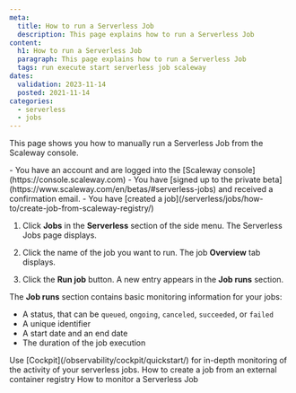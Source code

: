 ```yaml
---
meta:
  title: How to run a Serverless Job
  description: This page explains how to run a Serverless Job
content:
  h1: How to run a Serverless Job
  paragraph: This page explains how to run a Serverless Job
  tags: run execute start serverless job scaleway
dates:
  validation: 2023-11-14
  posted: 2021-11-14
categories:
  - serverless
  - jobs
---
```


This page shows you how to manually run a Serverless Job from the Scaleway console.

<Macro id="iam-requirements" />

<Message type="requirement">
  - You have an account and are logged into the [Scaleway console](https://console.scaleway.com)
  - You have [signed up to the private beta](https://www.scaleway.com/en/betas/#serverless-jobs) and received a confirmation email.
  - You have [created a job](/serverless/jobs/how-to/create-job-from-scaleway-registry/)
</Message>

1. Click **Jobs** in the **Serverless** section of the side menu. The Serverless Jobs page displays.

2. Click the name of the job you want to run. The job **Overview** tab displays.

3. Click the **Run job** button. A new entry appears in the **Job runs** section.

The **Job runs** section contains basic monitoring information for your jobs:

- A status, that can be `queued`, `ongoing`, `canceled`, `succeeded`, or `failed`
- A unique identifier
- A start date and an end date
- The duration of the job execution

<Message type="tip">
  Use [Cockpit](/observability/cockpit/quickstart/) for in-depth monitoring of the activity of your serverless jobs.
</Message>

<Navigation>
  <PreviousButton to="/serverless/jobs/how-to/create-job-from-external-registry/">How to create a job from an external container registry</PreviousButton>
  <NextButton to="/serverless/jobs/how-to/monitor-job/">How to monitor a Serverless Job</NextButton>
</Navigation>